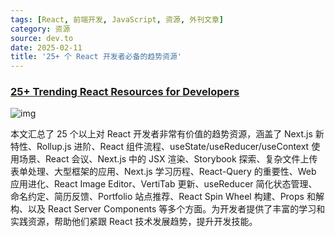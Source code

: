 ```yaml
---
tags: [React, 前端开发, JavaScript, 资源, 外刊文章]
category: 资源
source: dev.to
date: 2025-02-11
title: '25+ 个 React 开发者必备的趋势资源'
---
```


### [25+ Trending React Resources for Developers](https://dev.to/dev-resources/25-trending-react-resources-416k)

![img](https://img.mengpeng.tech/i/2025/02/11/67ab23c602c18.webp)

本文汇总了 25 个以上对 React 开发者非常有价值的趋势资源，涵盖了 Next.js 新特性、Rollup.js 进阶、React 组件流程、useState/useReducer/useContext 使用场景、React 会议、Next.js 中的 JSX 渲染、Storybook 探索、复杂文件上传表单处理、大型框架的应用、Next.js 学习历程、React-Query 的重要性、Web 应用进化、React Image Editor、VertiTab 更新、useReducer 简化状态管理、命名约定、简历反馈、Portfolio 站点推荐、React Spin Wheel 构建、Props 和解构、以及 React Server Components 等多个方面。为开发者提供了丰富的学习和实践资源，帮助他们紧跟 React 技术发展趋势，提升开发技能。
